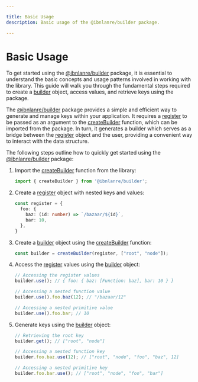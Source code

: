 ```yaml
---

title: Basic Usage
description: Basic usage of the @ibnlanre/builder package.

---
```


# Basic Usage

To get started using the [@ibnlanre/builder][1] package, it is essential to understand the basic concepts and usage patterns involved in working with the library. This guide will walk you through the fundamental steps required to create a [builder][3] object, access values, and retrieve keys using the package.

The [@ibnlanre/builder][1] package provides a simple and efficient way to generate and manage keys within your application. It requires a [register][4] to be passed as an argument to the [createBuilder][2] function, which can be imported from the package. In turn, it generates a builder which serves as a bridge between the [register][4] object and the user, providing a convenient way to interact with the data structure.

The following steps outline how to quickly get started using the [@ibnlanre/builder][1] package:

1. Import the [createBuilder][2] function from the library:

    ```typescript
    import { createBuilder } from '@ibnlanre/builder';
    ```

2. Create a [register][4] object with nested keys and values:

    ```typescript
    const register = {
      foo: {
        baz: (id: number) => `/bazaar/${id}`,
        bar: 10,
      },
    }
    ```

3. Create a [builder][3] object using the [createBuilder][2] function:

    ```typescript
    const builder = createBuilder(register, ["root", "node"]);
    ```

4. Access the [register][4] values using the [builder][3] object:

    ```typescript
    // Accessing the register values
    builder.use(); // { foo: { baz: [Function: baz], bar: 10 } }

    // Accessing a nested function value
    builder.use().foo.baz(12); // "/bazaar/12"

    // Accessing a nested primitive value
    builder.use().foo.bar; // 10
    ```

5. Generate keys using the [builder][3] object:

    ```typescript
    // Retrieving the root key
    builder.get(); // ["root", "node"]

    // Accessing a nested function key
    builder.foo.baz.use(12); // ["root", "node", "foo", "baz", 12]

    // Accessing a nested primitive key
    builder.foo.bar.use(); // ["root", "node", "foo", "bar"]
    ```

[1]: /getting-started
[2]: /core-concepts/create-builder
[3]: /core-concepts/builder-object
[4]: /core-concepts/registers
